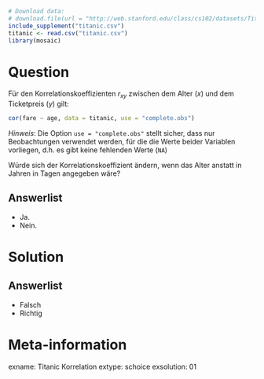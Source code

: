 ```r
# Download data:
# download.file(url = "http://web.stanford.edu/class/cs102/datasets/Titanic.csv", destfile = "titanic.csv" )
include_supplement("titanic.csv")
titanic <- read.csv("titanic.csv")
library(mosaic)
```

Question
========

Für den Korrelationskoeffizienten $r_{xy}$ zwischen dem Alter ($x$) und dem Ticketpreis ($y$) gilt:


```r
cor(fare ~ age, data = titanic, use = "complete.obs")
```

*Hinweis*: Die Option `use = "complete.obs"` stellt sicher, dass nur Beobachtungen verwendet werden, für die die Werte beider Variablen vorliegen, d.h. es gibt keine fehlenden Werte (`NA`)

Würde sich der Korrelationskoeffizient ändern, wenn das Alter anstatt in Jahren in Tagen angegeben wäre?

Answerlist
----------
* Ja.
* Nein.


Solution
========

Answerlist
----------
* Falsch
* Richtig


Meta-information
================
exname: Titanic Korrelation
extype: schoice
exsolution: 01